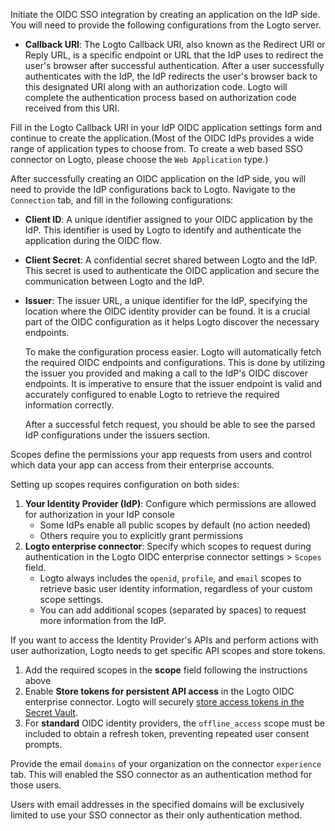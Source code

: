 
<Step index={0} title="Create an OIDC application on your IdP">

Initiate the OIDC SSO integration by creating an application on the IdP side. You will need to provide the following configurations from the Logto server.

- **Callback URI**: The Logto Callback URI, also known as the Redirect URI or Reply URL, is a specific endpoint or URL that the IdP uses to redirect the user's browser after successful authentication. After a user successfully authenticates with the IdP, the IdP redirects the user's browser back to this designated URI along with an authorization code. Logto will complete the authentication process based on authorization code received from this URI.

<OidcCallbackUri />

Fill in the Logto Callback URI in your IdP OIDC application settings form and continue to create the application.(Most of the OIDC IdPs provides a wide range of application types to choose from. To create a web based SSO connector on Logto, please choose the `Web Application` type.)

</Step>
<Step index={1} title="Configure OIDC SSO on Logto">

After successfully creating an OIDC application on the IdP side, you will need to provide the IdP configurations back to Logto. Navigate to the `Connection` tab, and fill in the following configurations:

- **Client ID**: A unique identifier assigned to your OIDC application by the IdP. This identifier is used by Logto to identify and authenticate the application during the OIDC flow.

- **Client Secret**: A confidential secret shared between Logto and the IdP. This secret is used to authenticate the OIDC application and secure the communication between Logto and the IdP.

- **Issuer**: The issuer URL, a unique identifier for the IdP, specifying the location where the OIDC identity provider can be found. It is a crucial part of the OIDC configuration as it helps Logto discover the necessary endpoints.

  To make the configuration process easier. Logto will automatically fetch the required OIDC endpoints and configurations. This is done by utilizing the issuer you provided and making a call to the IdP's OIDC discover endpoints. It is imperative to ensure that the issuer endpoint is valid and accurately configured to enable Logto to retrieve the required information correctly.

  After a successful fetch request, you should be able to see the parsed IdP configurations under the issuers section.

</Step>

<Step index={2} title="Configure scopes">
Scopes define the permissions your app requests from users and control which data your app can access from their enterprise accounts.

Setting up scopes requires configuration on both sides:

1. **Your Identity Provider (IdP)**: Configure which permissions are allowed for authorization in your IdP console
   - Some IdPs enable all public scopes by default (no action needed)
   - Others require you to explicitly grant permissions
2. **Logto enterprise connector**: Specify which scopes to request during authentication in the Logto OIDC enterprise connector settings > `Scopes` field.
   - Logto always includes the `openid`, `profile`, and `email` scopes to retrieve basic user identity information, regardless of your custom scope settings.
   - You can add additional scopes (separated by spaces) to request more information from the IdP.
</Step>

<Step index={3} title="Store tokens to access third-party APIs (Optional)">
If you want to access the Identity Provider's APIs and perform actions with user authorization, Logto needs to get specific API scopes and store tokens.

1. Add the required scopes in the **scope** field following the instructions above
2. Enable **Store tokens for persistent API access** in the Logto OIDC enterprise connector. Logto will securely [store access tokens in the Secret Vault](https://docs.logto.io/secret-vault/federated-token-set).
3. For **standard** OIDC identity providers, the `offline_access` scope must be included to obtain a refresh token, preventing repeated user consent prompts.
</Step>

<Step index={4} title="Set email domains and enable the SSO connector">

Provide the email `domains` of your organization on the connector `experience` tab. This will enabled the SSO connector as an authentication method for those users.

Users with email addresses in the specified domains will be exclusively limited to use your SSO connector as their only authentication method.

</Step>
